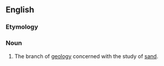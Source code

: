 ==English==

===Etymology===
{{confix|en|psammo|logy}}

===Noun===
{{en-noun|-}}

# {{lb|en|geology}} The branch of [[geology]] concerned with the study of [[sand]].
